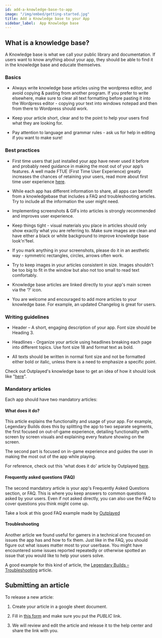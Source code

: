 ```yaml
---
id: add-a-knowledge-base-to-app
image: "/img/embed/getting-started.jpg"
title: Add a Knowledge base to your App
sidebar_label:  App Knowledge base
---
```


## What is a knowledge base?

A Knowledge base is what we call your public library and documentation. If users want to know anything about your app, they should be able to find it in the knowledge base and educate themselves.

### Basics

* Always write knowledge base articles using the wordpress editor, and avoid copying & pasting from another program. If you prefer to write elsewhere, make sure to clear all text formatting before pasting it into the Wordpress editor - copying your text into windows notepad and then from there to Wordpress should work.

* Keep your article short, clear and to the point to help your users find what they are looking for.

* Pay attention to language and grammar rules - ask us for help in editing if you want to make sure!

### Best practices

* First time users that just installed your app have never used it before and probably need guidance in making the most out of your app’s features. A well made FTUE (First Time User Experience) greatly increases the chances of retaining your users, read more about first time user experience [here](https://medium.com/overwolf/apps-ftue-best-practices-670dd4fb2b10).

* While each app has different information to share, all apps can benefit from a knowledgebase that includes a FAQ and troubleshooting articles. Try to include all the information the user might need.

* Implementing screenshots & GIFs into articles is strongly recommended and improves user experience.

* Keep things tight - visual materials you place in articles should only show exactly what you are referring to. Make sure images are clean and have either a black or white background to improve knowledge base look'n'feel.

* If you mark anything in your screenshots, please do it in an aesthetic way - symmetric rectangles, circles, arrows often work.

* Try to keep images in your articles consistent in size. Images shouldn't be too big to fit in the window but also not too small to read text comfortably.

* Knowledge base articles are linked directly to your app's main screen via the ‘?’ icon.

* You are welcome and encouraged to add more articles to your knowledge base. For example, an updated Changelog is great for users.

### Writing guidelines

* Header – A short, engaging description of your app. Font size should be Heading 3.

* Headlines - Organize your article using headlines breaking each page into different topics. Use font size 18 and format text as bold.

* All texts should be written in normal font size and not be formatted either bold or italic, unless there is a need to emphasize a specific point.

Check out Outplayed's knowledge base to get an idea of how it should look like "[here](https://support.overwolf.com/en/support/solutions/folders/9000192618)".

### Mandatory articles

Each app should have two mandatory articles:

#### What does it do?

This article explains the functionality and usage of your app. For example, Legendary Builds does this by splitting the app to two separate segments, the first focused on out-of-game experience, detailing functionality with screen by screen visuals and explaining every feature showing on the screen.

The second part is focused on in-game experience and guides the user in making the most out of the app while playing.

For reference, check out this 'what does it do' article by Outplayed [here](https://support.overwolf.com/en/support/solutions/articles/9000188179-what-is-outplayed-).

#### Frequently asked questions (FAQ)

The second mandatory article is your app's Frequently Asked Questions section, or FAQ. This is where you keep answers to common questions asked by your users. Even if not asked directly, you can also use the FAQ to cover questions you think might come up.

Take a look at this good FAQ example made by [Outplayed](https://support.overwolf.com/en/support/solutions/articles/9000209065-outplayed-faq)

#### Troubleshooting

Another article we found useful for gamers in a technical one focused on issues the app has and how to fix them. Just like in the FAQ, you should figure out what issues matter most to your userbase. You might have encountered some issues reported repeatedly or otherwise spotted an issue that you would like to help your users solve. 

A good example for this kind of article, the [Legendary Builds – Troubleshooting](https://support.overwolf.com/support/solutions/articles/9000180372-legendary-builds-troubleshooting) article.

## Submitting an article

To release a new article:

1. Create your article in a google sheet document.

2. Fill in [this form](https://form.jotform.com/overwolf/help-center-article-submit) and make sure you put the *PUBLIC* link.

3. We will review and edit the article and release it to the help center and share the link with you.
